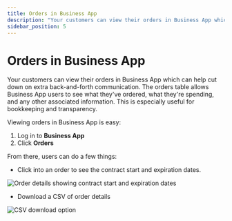 ```yaml
---
title: Orders in Business App
description: "Your customers can view their orders in Business App which can help cut down on extra back-and-forth communication."
sidebar_position: 5
---
```


# Orders in Business App

Your customers can view their orders in Business App which can help cut down on extra back-and-forth communication. The orders table allows Business App users to see what they've ordered, what they're spending, and any other associated information. This is especially useful for bookkeeping and transparency.

Viewing orders in Business App is easy:

1. Log in to **Business App**
2. Click **Orders**

From there, users can do a few things:

- Click into an order to see the contract start and expiration dates.

![Order details showing contract start and expiration dates](/img/business-app/orders/order-details.jpg)

- Download a CSV of order details

![CSV download option](/img/business-app/orders/csv-download.jpg)